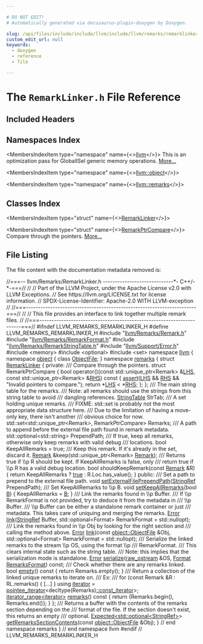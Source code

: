 ```yaml
---

# DO NOT EDIT!
# Automatically generated via docusaurus-plugin-doxygen by Doxygen.

slug: /api/files/include/include/llvm/include/llvm/remarks/remarklinker-h
custom_edit_url: null
keywords:
  - doxygen
  - reference
  - file

---
```





# The `RemarkLinker.h` File Reference

<DoxygenPage pluginConfig={pluginConfig}>



## Included Headers

<IncludesList>
<IncludesListItem
  filePath="llvm/Remarks/Remark.h"
  permalink="/docs/api/files/include/include/llvm/include/llvm/remarks/remark-h"
  isLocal="true" />
<IncludesListItem
  filePath="llvm/Remarks/RemarkFormat.h"
  permalink="/docs/api/files/include/include/llvm/include/llvm/remarks/remarkformat-h"
  isLocal="true" />
<IncludesListItem
  filePath="llvm/Remarks/RemarkStringTable.h"
  permalink="/docs/api/files/include/include/llvm/include/llvm/remarks/remarkstringtable-h"
  isLocal="true" />
<IncludesListItem
  filePath="llvm/Support/Error.h"
  permalink="/docs/api/files/include/include/llvm/include/llvm/support/error-h"
  isLocal="true" />
<IncludesListItem
  filePath="memory"
  permalink=""
  isLocal="false" />
<IncludesListItem
  filePath="optional"
  permalink=""
  isLocal="false" />
<IncludesListItem
  filePath="set"
  permalink=""
  isLocal="false" />
</IncludesList>

## Namespaces Index

<MembersIndex>

<MembersIndexItem
  type="namespace"
  name={<><a href="/docs/api/namespaces/llvm">llvm</a></>}>
This is an optimization pass for GlobalISel generic memory operations. <a href="/docs/api/namespaces/llvm/#details">More...</a>
</MembersIndexItem>

<MembersIndexItem
  type="namespace"
  name={<><a href="/docs/api/namespaces/llvm/object">llvm::object</a></>}>
</MembersIndexItem>

<MembersIndexItem
  type="namespace"
  name={<><a href="/docs/api/namespaces/llvm/remarks">llvm::remarks</a></>}>
</MembersIndexItem>

</MembersIndex>

## Classes Index

<MembersIndex>

<MembersIndexItem
  type="struct"
  name={<><a href="/docs/api/structs/llvm/remarks/remarklinker">RemarkLinker</a></>}>
</MembersIndexItem>

<MembersIndexItem
  type="struct"
  name={<><a href="/docs/api/structs/llvm/remarks/remarklinker/remarkptrcompare">RemarkPtrCompare</a></>}>
Compare through the pointers. <a href="/docs/api/structs/llvm/remarks/remarklinker/remarkptrcompare/#details">More...</a>
</MembersIndexItem>

</MembersIndex>


## File Listing

The file content with the documentation metadata removed is:

<ProgramListing>

<Link id="l00001" /><CodeLine lineNumber="1"><span class="doxyHighlightComment">//===-- llvm/Remarks/RemarkLinker.h -----------------------------&#42;- C++/-&#42;-===//</span></CodeLine>
<Link id="l00002" /><CodeLine lineNumber="2"><span class="doxyHighlightComment">//</span></CodeLine>
<Link id="l00003" /><CodeLine lineNumber="3"><span class="doxyHighlightComment">// Part of the LLVM Project, under the Apache License v2.0 with LLVM Exceptions.</span></CodeLine>
<Link id="l00004" /><CodeLine lineNumber="4"><span class="doxyHighlightComment">// See https://llvm.org/LICENSE.txt for license information.</span></CodeLine>
<Link id="l00005" /><CodeLine lineNumber="5"><span class="doxyHighlightComment">// SPDX-License-Identifier: Apache-2.0 WITH LLVM-exception</span></CodeLine>
<Link id="l00006" /><CodeLine lineNumber="6"><span class="doxyHighlightComment">//</span></CodeLine>
<Link id="l00007" /><CodeLine lineNumber="7"><span class="doxyHighlightComment">//===----------------------------------------------------------------------===//</span></CodeLine>
<Link id="l00008" /><CodeLine lineNumber="8"><span class="doxyHighlightComment">//</span></CodeLine>
<Link id="l00009" /><CodeLine lineNumber="9"><span class="doxyHighlightComment">// This file provides an interface to link together multiple remark files.</span></CodeLine>
<Link id="l00010" /><CodeLine lineNumber="10"><span class="doxyHighlightComment">//</span></CodeLine>
<Link id="l00011" /><CodeLine lineNumber="11"><span class="doxyHighlightComment">//===----------------------------------------------------------------------===//</span></CodeLine>
<Link id="l00012" /><CodeLine lineNumber="12"></CodeLine>
<Link id="l00013" /><CodeLine lineNumber="13"><span class="doxyHighlightPreprocessor">#ifndef LLVM&#95;REMARKS&#95;REMARKLINKER&#95;H</span></CodeLine>
<Link id="l00014" /><CodeLine lineNumber="14"><span class="doxyHighlightPreprocessor">#define LLVM&#95;REMARKS&#95;REMARKLINKER&#95;H</span></CodeLine>
<Link id="l00015" /><CodeLine lineNumber="15"></CodeLine>
<Link id="l00016" /><CodeLine lineNumber="16"><span class="doxyHighlightPreprocessor">#include &quot;<a href="/docs/api/files/include/include/llvm/include/llvm/remarks/remark-h">llvm/Remarks/Remark.h</a>&quot;</span></CodeLine>
<Link id="l00017" /><CodeLine lineNumber="17"><span class="doxyHighlightPreprocessor">#include &quot;<a href="/docs/api/files/include/include/llvm/include/llvm/remarks/remarkformat-h">llvm/Remarks/RemarkFormat.h</a>&quot;</span></CodeLine>
<Link id="l00018" /><CodeLine lineNumber="18"><span class="doxyHighlightPreprocessor">#include &quot;<a href="/docs/api/files/include/include/llvm/include/llvm/remarks/remarkstringtable-h">llvm/Remarks/RemarkStringTable.h</a>&quot;</span></CodeLine>
<Link id="l00019" /><CodeLine lineNumber="19"><span class="doxyHighlightPreprocessor">#include &quot;<a href="/docs/api/files/include/include/llvm/include/llvm/support/error-h">llvm/Support/Error.h</a>&quot;</span></CodeLine>
<Link id="l00020" /><CodeLine lineNumber="20"><span class="doxyHighlightPreprocessor">#include &lt;memory&gt;</span></CodeLine>
<Link id="l00021" /><CodeLine lineNumber="21"><span class="doxyHighlightPreprocessor">#include &lt;optional&gt;</span></CodeLine>
<Link id="l00022" /><CodeLine lineNumber="22"><span class="doxyHighlightPreprocessor">#include &lt;set&gt;</span></CodeLine>
<Link id="l00023" /><CodeLine lineNumber="23"></CodeLine>
<Link id="l00024" /><CodeLine lineNumber="24"><span class="doxyHighlightKeyword">namespace </span><span class="doxyHighlight"><a href="/docs/api/namespaces/llvm">llvm</a> &#123;</span></CodeLine>
<Link id="l00025" /><CodeLine lineNumber="25"></CodeLine>
<Link id="l00026" /><CodeLine lineNumber="26"><span class="doxyHighlightKeyword">namespace </span><span class="doxyHighlight"><a href="/docs/api/namespaces/llvm/object">object</a> &#123;</span></CodeLine>
<Link id="l00027" /><CodeLine lineNumber="27"><span class="doxyHighlightKeyword">class </span><span class="doxyHighlight"><a href="/docs/api/classes/llvm/object/objectfile">ObjectFile</a>;</span></CodeLine>
<Link id="l00028" /><CodeLine lineNumber="28"><span class="doxyHighlight">&#125;</span></CodeLine>
<Link id="l00029" /><CodeLine lineNumber="29"></CodeLine>
<Link id="l00030" /><CodeLine lineNumber="30"><span class="doxyHighlightKeyword">namespace </span><span class="doxyHighlight"><a href="/docs/api/namespaces/llvm/remarks">remarks</a> &#123;</span></CodeLine>
<Link id="l00031" /><CodeLine lineNumber="31"></CodeLine>
<Link id="l00032" /><CodeLine lineNumber="32" lineLink="/docs/api/structs/llvm/remarks/remarklinker"><span class="doxyHighlightKeyword">struct </span><span class="doxyHighlight"><a href="/docs/api/structs/llvm/remarks/remarklinker">RemarkLinker</a> &#123;</span></CodeLine>
<Link id="l00033" /><CodeLine lineNumber="33"><span class="doxyHighlightKeyword">private</span><span class="doxyHighlight">:</span></CodeLine>
<Link id="l00034" /><CodeLine lineNumber="34"><span class="doxyHighlightComment">  /// Compare through the pointers.</span></CodeLine>
<Link id="l00035" /><CodeLine lineNumber="35"><span class="doxyHighlight">  </span><span class="doxyHighlightKeyword">struct </span><span class="doxyHighlight">RemarkPtrCompare &#123;</span></CodeLine>
<Link id="l00036" /><CodeLine lineNumber="36"><span class="doxyHighlight">    </span><span class="doxyHighlightKeywordType">bool</span><span class="doxyHighlight"> operator()(</span><span class="doxyHighlightKeyword">const</span><span class="doxyHighlight"> std::unique&#95;ptr&lt;Remark&gt; &amp;<a href="/docs/api/files/lib/lib/target/lib/target/x86/x86partialreduction-cpp/#a9e1483f7215664a2315c53c3558d9a8d">LHS</a>,</span></CodeLine>
<Link id="l00037" /><CodeLine lineNumber="37"><span class="doxyHighlight">                    </span><span class="doxyHighlightKeyword">const</span><span class="doxyHighlight"> std::unique&#95;ptr&lt;Remark&gt; &amp;<a href="/docs/api/files/lib/lib/target/lib/target/x86/x86partialreduction-cpp/#a87b8bfbbe9d8f7146d7f20a5fb42efd0">RHS</a>)</span><span class="doxyHighlightKeyword"> const </span><span class="doxyHighlight">&#123;</span></CodeLine>
<Link id="l00038" /><CodeLine lineNumber="38"><span class="doxyHighlight">      <a href="/docs/api/files/lib/lib/target/lib/target/amdgpu/silowercontrolflow-cpp/#a4868c5d81c5ccc98c47aeab6244346a0">assert</a>(<a href="/docs/api/files/lib/lib/target/lib/target/x86/x86partialreduction-cpp/#a9e1483f7215664a2315c53c3558d9a8d">LHS</a> &amp;&amp; <a href="/docs/api/files/lib/lib/target/lib/target/x86/x86partialreduction-cpp/#a87b8bfbbe9d8f7146d7f20a5fb42efd0">RHS</a> &amp;&amp; </span><span class="doxyHighlightStringLiteral">&quot;Invalid pointers to compare.&quot;</span><span class="doxyHighlight">);</span></CodeLine>
<Link id="l00039" /><CodeLine lineNumber="39"><span class="doxyHighlight">      </span><span class="doxyHighlightKeywordFlow">return</span><span class="doxyHighlight"> &#42;<a href="/docs/api/files/lib/lib/target/lib/target/x86/x86partialreduction-cpp/#a9e1483f7215664a2315c53c3558d9a8d">LHS</a> &lt; &#42;<a href="/docs/api/files/lib/lib/target/lib/target/x86/x86partialreduction-cpp/#a87b8bfbbe9d8f7146d7f20a5fb42efd0">RHS</a>;</span></CodeLine>
<Link id="l00040" /><CodeLine lineNumber="40"><span class="doxyHighlight">    &#125;;</span></CodeLine>
<Link id="l00041" /><CodeLine lineNumber="41"><span class="doxyHighlight">  &#125;;</span></CodeLine>
<Link id="l00042" /><CodeLine lineNumber="42"></CodeLine>
<Link id="l00043" /><CodeLine lineNumber="43"><span class="doxyHighlightComment">  /// The main string table for the remarks.</span></CodeLine>
<Link id="l00044" /><CodeLine lineNumber="44"><span class="doxyHighlightComment">  /// Note: all remarks should use the strings from this string table to avoid</span></CodeLine>
<Link id="l00045" /><CodeLine lineNumber="45"><span class="doxyHighlightComment">  /// dangling references.</span></CodeLine>
<Link id="l00046" /><CodeLine lineNumber="46"><span class="doxyHighlight">  <a href="/docs/api/structs/llvm/remarks/stringtable">StringTable</a> StrTab;</span></CodeLine>
<Link id="l00047" /><CodeLine lineNumber="47"></CodeLine>
<Link id="l00048" /><CodeLine lineNumber="48"><span class="doxyHighlightComment">  /// A set holding unique remarks.</span></CodeLine>
<Link id="l00049" /><CodeLine lineNumber="49"><span class="doxyHighlightComment">  /// FIXME: std::set is probably not the most appropriate data structure here.</span></CodeLine>
<Link id="l00050" /><CodeLine lineNumber="50"><span class="doxyHighlightComment">  /// Due to the limitation of having a move-only key, there isn&#39;t another</span></CodeLine>
<Link id="l00051" /><CodeLine lineNumber="51"><span class="doxyHighlightComment">  /// obvious choice for now.</span></CodeLine>
<Link id="l00052" /><CodeLine lineNumber="52"><span class="doxyHighlight">  std::set&lt;std::unique&#95;ptr&lt;Remark&gt;, RemarkPtrCompare&gt; Remarks;</span></CodeLine>
<Link id="l00053" /><CodeLine lineNumber="53"></CodeLine>
<Link id="l00054" /><CodeLine lineNumber="54"><span class="doxyHighlightComment">  /// A path to append before the external file path found in remark metadata.</span></CodeLine>
<Link id="l00055" /><CodeLine lineNumber="55"><span class="doxyHighlight">  std::optional&lt;std::string&gt; PrependPath;</span></CodeLine>
<Link id="l00056" /><CodeLine lineNumber="56"></CodeLine>
<Link id="l00057" /><CodeLine lineNumber="57"><span class="doxyHighlightComment">  /// If true, keep all remarks, otherwise only keep remarks with valid debug</span></CodeLine>
<Link id="l00058" /><CodeLine lineNumber="58"><span class="doxyHighlightComment">  /// locations.</span></CodeLine>
<Link id="l00059" /><CodeLine lineNumber="59"><span class="doxyHighlight">  </span><span class="doxyHighlightKeywordType">bool</span><span class="doxyHighlight"> KeepAllRemarks = </span><span class="doxyHighlightKeyword">true</span><span class="doxyHighlight">;</span></CodeLine>
<Link id="l00060" /><CodeLine lineNumber="60"></CodeLine>
<Link id="l00061" /><CodeLine lineNumber="61"><span class="doxyHighlightComment">  /// Keep this remark. If it&#39;s already in the set, discard it.</span></CodeLine>
<Link id="l00062" /><CodeLine lineNumber="62"><span class="doxyHighlight">  <a href="/docs/api/structs/llvm/remarks/remark">Remark</a> &amp;keep(std::unique&#95;ptr&lt;Remark&gt; <a href="/docs/api/structs/llvm/remarks/remark">Remark</a>);</span></CodeLine>
<Link id="l00063" /><CodeLine lineNumber="63"></CodeLine>
<Link id="l00064" /><CodeLine lineNumber="64"><span class="doxyHighlightComment">  /// Returns true if \\p R should be kept. If KeepAllRemarks is false, only</span></CodeLine>
<Link id="l00065" /><CodeLine lineNumber="65"><span class="doxyHighlightComment">  /// return true if \\p R has a valid debug location.</span></CodeLine>
<Link id="l00066" /><CodeLine lineNumber="66"><span class="doxyHighlight">  </span><span class="doxyHighlightKeywordType">bool</span><span class="doxyHighlight"> shouldKeepRemark(</span><span class="doxyHighlightKeyword">const</span><span class="doxyHighlight"> <a href="/docs/api/structs/llvm/remarks/remark">Remark</a> &amp;R) &#123;</span></CodeLine>
<Link id="l00067" /><CodeLine lineNumber="67"><span class="doxyHighlight">    </span><span class="doxyHighlightKeywordFlow">return</span><span class="doxyHighlight"> KeepAllRemarks ? <a href="/docs/api/files/lib/lib/analysis/basicaliasanalysis-cpp/#af6d5cafbdfc5313e65d990120021a3ec">true</a> : R.Loc.has&#95;value();</span></CodeLine>
<Link id="l00068" /><CodeLine lineNumber="68"><span class="doxyHighlight">  &#125;</span></CodeLine>
<Link id="l00069" /><CodeLine lineNumber="69"></CodeLine>
<Link id="l00070" /><CodeLine lineNumber="70"><span class="doxyHighlightKeyword">public</span><span class="doxyHighlight">:</span></CodeLine>
<Link id="l00071" /><CodeLine lineNumber="71"><span class="doxyHighlightComment">  /// Set a path to prepend to the external file path.</span></CodeLine>
<Link id="l00072" /><CodeLine lineNumber="72"><span class="doxyHighlight">  </span><span class="doxyHighlightKeywordType">void</span><span class="doxyHighlight"> <a href="/docs/api/structs/llvm/remarks/remarklinker/#a2c2acd23f65c858448855008917e63c3">setExternalFilePrependPath</a>(<a href="/docs/api/classes/llvm/stringref">StringRef</a> PrependPath);</span></CodeLine>
<Link id="l00073" /><CodeLine lineNumber="73"></CodeLine>
<Link id="l00074" /><CodeLine lineNumber="74"><span class="doxyHighlightComment">  /// Set KeepAllRemarks to \\p B.</span></CodeLine>
<Link id="l00075" /><CodeLine lineNumber="75" lineLink="/docs/api/structs/llvm/remarks/remarklinker/#a8d717eef5f50f721c590bc64167551e1"><span class="doxyHighlight">  </span><span class="doxyHighlightKeywordType">void</span><span class="doxyHighlight"> <a href="/docs/api/structs/llvm/remarks/remarklinker/#a8d717eef5f50f721c590bc64167551e1">setKeepAllRemarks</a>(</span><span class="doxyHighlightKeywordType">bool</span><span class="doxyHighlight"> <a href="/docs/api/files/lib/lib/ir/builtingcs-cpp/#ae76959fe811ba090de4cba69ac00f1da">B</a>) &#123; KeepAllRemarks = <a href="/docs/api/files/lib/lib/ir/builtingcs-cpp/#ae76959fe811ba090de4cba69ac00f1da">B</a>; &#125;</span></CodeLine>
<Link id="l00076" /><CodeLine lineNumber="76"></CodeLine>
<Link id="l00077" /><CodeLine lineNumber="77"><span class="doxyHighlightComment">  /// Link the remarks found in \\p Buffer.</span></CodeLine>
<Link id="l00078" /><CodeLine lineNumber="78"><span class="doxyHighlightComment">  /// If \\p RemarkFormat is not provided, try to deduce it from the metadata in</span></CodeLine>
<Link id="l00079" /><CodeLine lineNumber="79"><span class="doxyHighlightComment">  /// \\p Buffer.</span></CodeLine>
<Link id="l00080" /><CodeLine lineNumber="80"><span class="doxyHighlightComment">  /// \\p Buffer can be either a standalone remark container or just</span></CodeLine>
<Link id="l00081" /><CodeLine lineNumber="81"><span class="doxyHighlightComment">  /// metadata. This takes care of uniquing and merging the remarks.</span></CodeLine>
<Link id="l00082" /><CodeLine lineNumber="82"><span class="doxyHighlight">  <a href="/docs/api/classes/llvm/error">Error</a> <a href="/docs/api/structs/llvm/remarks/remarklinker/#ac548aeb7853ce7d7cd2a3b33fb761d1b">link</a>(<a href="/docs/api/classes/llvm/stringref">StringRef</a> Buffer,</span></CodeLine>
<Link id="l00083" /><CodeLine lineNumber="83"><span class="doxyHighlight">             std::optional&lt;Format&gt; RemarkFormat = std::nullopt);</span></CodeLine>
<Link id="l00084" /><CodeLine lineNumber="84"></CodeLine>
<Link id="l00085" /><CodeLine lineNumber="85"><span class="doxyHighlightComment">  /// Link the remarks found in \\p Obj by looking for the right section and</span></CodeLine>
<Link id="l00086" /><CodeLine lineNumber="86"><span class="doxyHighlightComment">  /// calling the method above.</span></CodeLine>
<Link id="l00087" /><CodeLine lineNumber="87"><span class="doxyHighlight">  <a href="/docs/api/classes/llvm/error">Error</a> <a href="/docs/api/structs/llvm/remarks/remarklinker/#ac548aeb7853ce7d7cd2a3b33fb761d1b">link</a>(</span><span class="doxyHighlightKeyword">const</span><span class="doxyHighlight"> <a href="/docs/api/classes/llvm/object/objectfile">object::ObjectFile</a> &amp;Obj,</span></CodeLine>
<Link id="l00088" /><CodeLine lineNumber="88"><span class="doxyHighlight">             std::optional&lt;Format&gt; RemarkFormat = std::nullopt);</span></CodeLine>
<Link id="l00089" /><CodeLine lineNumber="89"></CodeLine>
<Link id="l00090" /><CodeLine lineNumber="90"><span class="doxyHighlightComment">  /// Serialize the linked remarks to the stream \\p OS, using the format \\p</span></CodeLine>
<Link id="l00091" /><CodeLine lineNumber="91"><span class="doxyHighlightComment">  /// RemarkFormat.</span></CodeLine>
<Link id="l00092" /><CodeLine lineNumber="92"><span class="doxyHighlightComment">  /// This clears internal state such as the string table.</span></CodeLine>
<Link id="l00093" /><CodeLine lineNumber="93"><span class="doxyHighlightComment">  /// Note: this implies that the serialization mode is standalone.</span></CodeLine>
<Link id="l00094" /><CodeLine lineNumber="94"><span class="doxyHighlight">  <a href="/docs/api/classes/llvm/error">Error</a> <a href="/docs/api/structs/llvm/remarks/remarklinker/#a520480e348343b25dce916ceca76dcd5">serialize</a>(<a href="/docs/api/classes/llvm/raw-ostream">raw&#95;ostream</a> &amp;OS, <a href="/docs/api/namespaces/llvm/remarks/#a6e038f443b9029221c590524f08be0be">Format</a> <a href="/docs/api/namespaces/llvm/#a0a00aed2787bd3f818d745a1ef171bf3">RemarksFormat</a>) </span><span class="doxyHighlightKeyword">const</span><span class="doxyHighlight">;</span></CodeLine>
<Link id="l00095" /><CodeLine lineNumber="95"></CodeLine>
<Link id="l00096" /><CodeLine lineNumber="96"><span class="doxyHighlightComment">  /// Check whether there are any remarks linked.</span></CodeLine>
<Link id="l00097" /><CodeLine lineNumber="97" lineLink="/docs/api/structs/llvm/remarks/remarklinker/#a5dcab292efb44b438d13165d728289c3"><span class="doxyHighlight">  </span><span class="doxyHighlightKeywordType">bool</span><span class="doxyHighlight"> <a href="/docs/api/structs/llvm/remarks/remarklinker/#a5dcab292efb44b438d13165d728289c3">empty</a>()</span><span class="doxyHighlightKeyword"> const </span><span class="doxyHighlight">&#123; </span><span class="doxyHighlightKeywordFlow">return</span><span class="doxyHighlight"> Remarks.empty(); &#125;</span></CodeLine>
<Link id="l00098" /><CodeLine lineNumber="98"></CodeLine>
<Link id="l00099" /><CodeLine lineNumber="99"><span class="doxyHighlightComment">  /// Return a collection of the linked unique remarks to iterate on.</span></CodeLine>
<Link id="l00100" /><CodeLine lineNumber="100"><span class="doxyHighlightComment">  /// Ex:</span></CodeLine>
<Link id="l00101" /><CodeLine lineNumber="101"><span class="doxyHighlightComment">  /// for (const Remark &amp;R : RL.remarks() &#123; &#91;...&#93; &#125;</span></CodeLine>
<Link id="l00102" /><CodeLine lineNumber="102" lineLink="/docs/api/structs/llvm/remarks/remarklinker/#a51509ff44e1e04487662ede678e76533"><span class="doxyHighlight">  </span><span class="doxyHighlightKeyword">using </span><span class="doxyHighlight"><a href="/docs/api/structs/llvm/remarks/remarklinker/#a51509ff44e1e04487662ede678e76533">iterator</a> = <a href="/docs/api/structs/llvm/pointee-iterator">pointee&#95;iterator</a>&lt;</span><span class="doxyHighlightKeyword">decltype</span><span class="doxyHighlight">(Remarks)<a href="/docs/api/classes/llvm/smallvectorimpl">::const&#95;iterator</a>&gt;;</span></CodeLine>
<Link id="l00103" /><CodeLine lineNumber="103"></CodeLine>
<Link id="l00104" /><CodeLine lineNumber="104" lineLink="/docs/api/structs/llvm/remarks/remarklinker/#aed4941ce0de71fb529dad68a145605e1"><span class="doxyHighlight">  <a href="/docs/api/classes/llvm/iterator-range">iterator&#95;range&lt;iterator&gt;</a> <a href="/docs/api/structs/llvm/remarks/remarklinker/#aed4941ce0de71fb529dad68a145605e1">remarks</a>()</span><span class="doxyHighlightKeyword"> const </span><span class="doxyHighlight">&#123;</span></CodeLine>
<Link id="l00105" /><CodeLine lineNumber="105"><span class="doxyHighlight">    </span><span class="doxyHighlightKeywordFlow">return</span><span class="doxyHighlight"> &#123;Remarks.begin(), Remarks.end()&#125;;</span></CodeLine>
<Link id="l00106" /><CodeLine lineNumber="106"><span class="doxyHighlight">  &#125;</span></CodeLine>
<Link id="l00107" /><CodeLine lineNumber="107"><span class="doxyHighlight">&#125;;</span></CodeLine>
<Link id="l00108" /><CodeLine lineNumber="108"></CodeLine>
<Link id="l00109" /><CodeLine lineNumber="109"><span class="doxyHighlightComment">/// Returns a buffer with the contents of the remarks section depending on the</span></CodeLine>
<Link id="l00110" /><CodeLine lineNumber="110"><span class="doxyHighlightComment">/// format of the file. If the section doesn&#39;t exist, this returns an empty</span></CodeLine>
<Link id="l00111" /><CodeLine lineNumber="111"><span class="doxyHighlightComment">/// optional.</span></CodeLine>
<Link id="l00112" /><CodeLine lineNumber="112"><span class="doxyHighlight"><a href="/docs/api/classes/llvm/expected">Expected&lt;std::optional&lt;StringRef&gt;</a>&gt;</span></CodeLine>
<Link id="l00113" /><CodeLine lineNumber="113"><span class="doxyHighlight"><a href="/docs/api/namespaces/llvm/remarks/#aff5f4a955d855eddcf05807595306406">getRemarksSectionContents</a>(</span><span class="doxyHighlightKeyword">const</span><span class="doxyHighlight"> <a href="/docs/api/classes/llvm/object/objectfile">object::ObjectFile</a> &amp;Obj);</span></CodeLine>
<Link id="l00114" /><CodeLine lineNumber="114"></CodeLine>
<Link id="l00115" /><CodeLine lineNumber="115"><span class="doxyHighlight">&#125; </span><span class="doxyHighlightComment">// end namespace remarks</span></CodeLine>
<Link id="l00116" /><CodeLine lineNumber="116"><span class="doxyHighlight">&#125; </span><span class="doxyHighlightComment">// end namespace llvm</span></CodeLine>
<Link id="l00117" /><CodeLine lineNumber="117"></CodeLine>
<Link id="l00118" /><CodeLine lineNumber="118"><span class="doxyHighlightPreprocessor">#endif </span><span class="doxyHighlightComment">// LLVM&#95;REMARKS&#95;REMARKLINKER&#95;H</span></CodeLine>

</ProgramListing>


</DoxygenPage>
